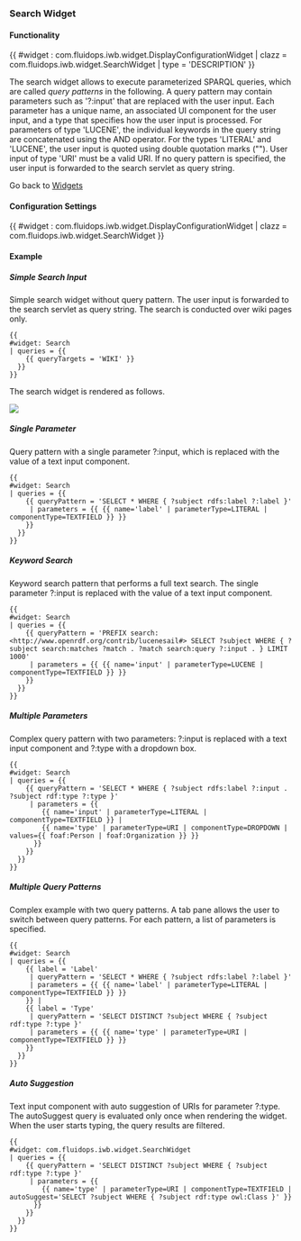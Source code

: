 === Search Widget ===

==== Functionality ====
{{ #widget : com.fluidops.iwb.widget.DisplayConfigurationWidget
| clazz = com.fluidops.iwb.widget.SearchWidget
| type = 'DESCRIPTION'
}}

The search widget allows to execute parameterized SPARQL queries, which are called ''query patterns'' in the following.
A query pattern may contain parameters such as '?:input' that are replaced with the user input.
Each parameter has a unique name, an associated UI component for the user input, and a type that specifies how the user input is processed.
For parameters of type 'LUCENE', the individual keywords in the query string are concatenated using the AND operator. 
For the types 'LITERAL' and 'LUCENE', the user input is quoted using double quotation marks ("").  User input of type 'URI' must be a valid URI.
If no query pattern is specified, the user input is forwarded to the search servlet as query string.

Go back to [[Help:Widgets | Widgets ]]

==== Configuration Settings ====

{{ #widget : com.fluidops.iwb.widget.DisplayConfigurationWidget
| clazz = com.fluidops.iwb.widget.SearchWidget
}}

==== Example ====

===== Simple Search Input =====
Simple search widget without query pattern. The user input is forwarded to the search servlet as query string. The search is conducted over wiki pages only.
<source>
{{
#widget: Search
| queries = {{
    {{ queryTargets = 'WIKI' }}
  }}
}}
</source>

The search widget is rendered as follows.

<img src="../images/help/searchWidget.png" />

===== Single Parameter =====
Query pattern with a single parameter ?:input, which is replaced with the value of a text input component.
<source>
{{
#widget: Search
| queries = {{
    {{ queryPattern = 'SELECT * WHERE { ?subject rdfs:label ?:label }' 
     | parameters = {{ {{ name='label' | parameterType=LITERAL | componentType=TEXTFIELD }} }}
    }}
  }}
}}
</source>

===== Keyword Search =====
Keyword search pattern that performs a full text search. The single parameter ?:input is replaced with the value of a text input component.
<source>
{{
#widget: Search
| queries = {{
    {{ queryPattern = 'PREFIX search: <http://www.openrdf.org/contrib/lucenesail#> SELECT ?subject WHERE { ?subject search:matches ?match . ?match search:query ?:input . } LIMIT 1000' 
     | parameters = {{ {{ name='input' | parameterType=LUCENE | componentType=TEXTFIELD }} }}
    }}
  }}
}}
</source>

===== Multiple Parameters =====
Complex query pattern with two parameters: ?:input is replaced with a text input component and ?:type with a dropdown box.
<source>
{{
#widget: Search
| queries = {{
    {{ queryPattern = 'SELECT * WHERE { ?subject rdfs:label ?:input . ?subject rdf:type ?:type }' 
     | parameters = {{
        {{ name='input' | parameterType=LITERAL | componentType=TEXTFIELD }} |
        {{ name='type' | parameterType=URI | componentType=DROPDOWN | values={{ foaf:Person | foaf:Organization }} }}
      }}
    }}
  }}
}}
</source>

===== Multiple Query Patterns =====
Complex example with two query patterns. A tab pane allows the user to switch between query patterns. For each pattern, a list of parameters is specified.
<source>
{{
#widget: Search
| queries = {{
    {{ label = 'Label'
     | queryPattern = 'SELECT * WHERE { ?subject rdfs:label ?:label }' 
     | parameters = {{ {{ name='label' | parameterType=LITERAL | componentType=TEXTFIELD }} }}
    }} | 
    {{ label = 'Type'
     | queryPattern = 'SELECT DISTINCT ?subject WHERE { ?subject rdf:type ?:type }'
     | parameters = {{ {{ name='type' | parameterType=URI | componentType=TEXTFIELD }} }}
    }}
  }}
}}
</source>

===== Auto Suggestion =====
Text input component with auto suggestion of URIs for parameter ?:type. The autoSuggest query is evaluated only once when rendering the widget. When the user starts typing, the query results are filtered.
<source>
{{
#widget: com.fluidops.iwb.widget.SearchWidget
| queries = {{
    {{ queryPattern = 'SELECT DISTINCT ?subject WHERE { ?subject rdf:type ?:type }' 
     | parameters = {{
        {{ name='type' | parameterType=URI | componentType=TEXTFIELD | autoSuggest='SELECT ?subject WHERE { ?subject rdf:type owl:Class }' }}
      }}
    }}
  }}
}}
</source>
